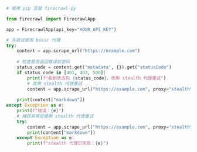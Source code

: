 ```python Python
# 使用 pip 安装 firecrawl-py

from firecrawl import FirecrawlApp

app = FirecrawlApp(api_key="YOUR_API_KEY")

# 先尝试使用 basic 代理
try:
    content = app.scrape_url("https://example.com")
    
    # 检查是否返回错误状态码
    status_code = content.get("metadata", {}).get("statusCode")
    if status_code in [401, 403, 500]:
        print(f"收到状态码 {status_code}，改用 stealth 代理重试")
        # 改用 stealth 代理重试
        content = app.scrape_url("https://example.com", proxy="stealth")
    
    print(content["markdown"])
except Exception as e:
    print(f"错误：{e}")
    # 捕获异常后使用 stealth 代理重试
    try:
        content = app.scrape_url("https://example.com", proxy="stealth")
        print(content["markdown"])
    except Exception as e:
        print(f"stealth 代理仍失败：{e}")
```
